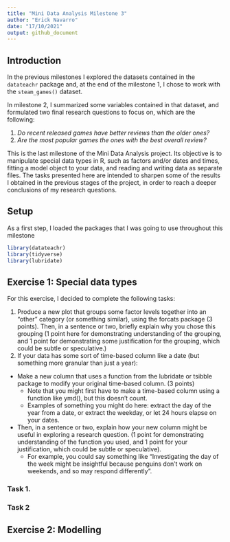 ```yaml
---
title: "Mini Data Analysis Milestone 3"
author: "Erick Navarro"
date: "17/10/2021"
output: github_document
---
```


## Introduction
In the previous milestones I explored the datasets contained in the `datateachr` package and, at the end of the milestone 1, I chose to work with the `steam_games()` dataset. 

In milestone 2, I summarized some variables contained in that dataset, and formulated two final research questions to focus on, which are the following: 

1. *Do recent released games have better reviews than the older ones?*
2. *Are the most popular games the ones with the best overall review?*

This is the last milestone of the Mini Data Analysis project. Its objective is to manipulate special data types in R, such as factors and/or dates and times, fitting a model object to your data, and reading and writing data as separate files. The tasks presented here are intended to sharpen some of the results I obtained in the previous stages of the project, in order to reach a deeper conclusions of my research questions. 


## Setup
As a first step, I loaded the packages that I was going to use throughout this milestone

```r
library(datateachr) 
library(tidyverse)
library(lubridate)
```

## Exercise 1: Special data types
For this exercise, I decided to complete the following tasks: 

1. Produce a new plot that groups some factor levels together into an “other” category (or something similar), using the forcats package (3 points). Then, in a sentence or two, briefly explain why you chose this grouping (1 point here for demonstrating understanding of the grouping, and 1 point for demonstrating some justification for the grouping, which could be subtle or speculative.)
2. If your data has some sort of time-based column like a date (but something more granular than just a year):
  - Make a new column that uses a function from the lubridate or tsibble package to modify your original time-based column. (3 points)
    - Note that you might first have to make a time-based column using a function like ymd(), but this doesn’t count.
    - Examples of something you might do here: extract the day of the year from a date, or extract the weekday, or let 24 hours elapse on your dates.
  - Then, in a sentence or two, explain how your new column might be useful in exploring a research question. (1 point for demonstrating understanding of the function you used, and 1 point for your justification, which could be subtle or speculative).
    - For example, you could say something like “Investigating the day of the week might be insightful because penguins don’t work on weekends, and so may respond differently”.


### Task 1. 

### Task 2

## Exercise 2: Modelling